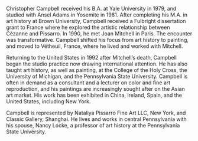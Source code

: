 Christopher Campbell received his B.A. at Yale University in 1979, and studied with Ansel Adams in Yosemite in 1981. After completing his M.A. in art history at Brown University, Campbell received a Fulbright dissertation grant to France where he explored the artistic relationship between Cézanne and Pissarro. In 1990, he met Joan Mitchell in Paris. The encounter was transformative. Campbell shifted his focus from art history to painting, and moved to Vétheuil, France, where he lived and worked with Mitchell.

Returning to the United States in 1992 after Mitchell’s death, Campbell began the studio practice now drawing international attention. He has also taught art history, as well as painting, at the College of the Holy Cross, the University of Michigan, and the Pennsylvania State University. Campbell is often in demand as a consultant and a lecturer on color and fine art reproduction, and his paintings are increasingly sought after on the Asian art market. His work has been exhibited in China, Ireland, Spain, and the United States, including New York.

Campbell is represented by Nataliya Pissarro Fine Art LLC, New York, and Classic Gallery, Shanghai. He lives and works in central Pennsylvania with his spouse, Nancy Locke, a professor of art history at the Pennsylvania State University.
